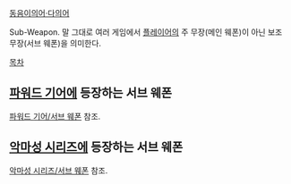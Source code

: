 [[동음이의어·다의어]]

Sub-Weapon. 말 그대로 여러 게임에서 [[플레이어]]의 주 무장(메인 웨폰)이 아닌 보조 무장(서브 웨폰)을 의미한다.

[[목차]]

== [[파워드 기어]]에 등장하는 서브 웨폰 ==
[[파워드 기어/서브 웨폰]] 참조.

== [[악마성 시리즈]]에 등장하는 서브 웨폰 ==
[[악마성 시리즈/서브 웨폰]] 참조.
